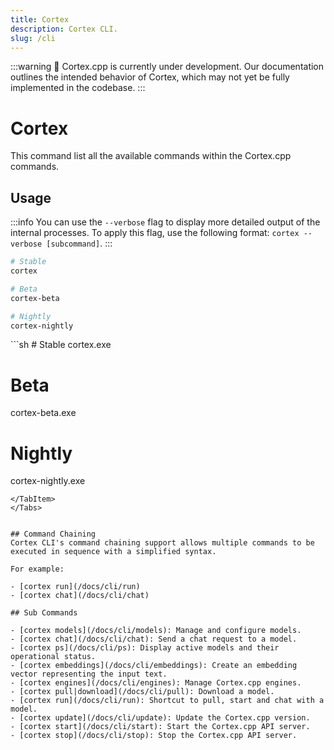```yaml
---
title: Cortex
description: Cortex CLI.
slug: /cli
---
```



:::warning
🚧 Cortex.cpp is currently under development. Our documentation outlines the intended behavior of Cortex, which may not yet be fully implemented in the codebase.
:::

# Cortex
This command list all the available commands within the Cortex.cpp commands.

## Usage
:::info
You can use the `--verbose` flag to display more detailed output of the internal processes. To apply this flag, use the following format: `cortex --verbose [subcommand]`.
:::
<Tabs>
  <TabItem value="MacOs/Linux" label="MacOs/Linux">
  ```sh
  # Stable
  cortex

  # Beta
  cortex-beta

  # Nightly
  cortex-nightly
  ```
  </TabItem>
  <TabItem value="Windows" label="Windows">
  ```sh
  # Stable
  cortex.exe

  # Beta
  cortex-beta.exe

  # Nightly
  cortex-nightly.exe
  ```
  </TabItem>
</Tabs>


## Command Chaining
Cortex CLI's command chaining support allows multiple commands to be executed in sequence with a simplified syntax.

For example:

- [cortex run](/docs/cli/run)
- [cortex chat](/docs/cli/chat)

## Sub Commands

- [cortex models](/docs/cli/models): Manage and configure models.
- [cortex chat](/docs/cli/chat): Send a chat request to a model.
- [cortex ps](/docs/cli/ps): Display active models and their operational status.
- [cortex embeddings](/docs/cli/embeddings): Create an embedding vector representing the input text.
- [cortex engines](/docs/cli/engines): Manage Cortex.cpp engines.
- [cortex pull|download](/docs/cli/pull): Download a model.
- [cortex run](/docs/cli/run): Shortcut to pull, start and chat with a model.
- [cortex update](/docs/cli/update): Update the Cortex.cpp version.
- [cortex start](/docs/cli/start): Start the Cortex.cpp API server.
- [cortex stop](/docs/cli/stop): Stop the Cortex.cpp API server.
